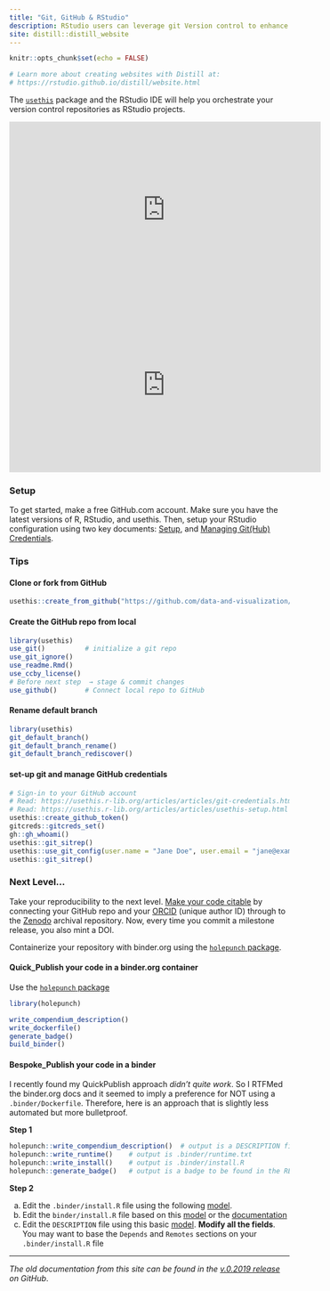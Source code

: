 ```yaml
---
title: "Git, GitHub & RStudio"
description: RStudio users can leverage git Version control to enhance reproducibility.
site: distill::distill_website
---
```


```r
knitr::opts_chunk$set(echo = FALSE)

# Learn more about creating websites with Distill at:
# https://rstudio.github.io/distill/website.html

```

The [`usethis`](https://usethis.r-lib.org/) package and the RStudio IDE will help you orchestrate your version control repositories as RStudio projects.  

<iframe width="560" height="315" src="https://www.youtube.com/embed/r5_v5f6128M" frameborder="0" allow="accelerometer; autoplay; clipboard-write; encrypted-media; gyroscope; picture-in-picture" allowfullscreen></iframe>

<!-- <iframe width="560" height="315" src="https://warpwire.duke.edu/w/t0oFAA/" frameborder="0" scrolling="0" allow="autoplay; encrypted-media; fullscreen;  picture-in-picture;" allowfullscreen></iframe> -->

<iframe width="560" height="315" src="https://www.youtube.com/embed/Cn-72tbRNFc" title="YouTube video player" frameborder="0" allow="accelerometer; autoplay; clipboard-write; encrypted-media; gyroscope; picture-in-picture" allowfullscreen></iframe>



### Setup

To get started, make a free GitHub.com account.  Make sure you have the latest versions of R, RStudio, and usethis.  Then, setup your RStudio configuration using two key documents:  [Setup](https://usethis.r-lib.org/articles/articles/usethis-setup.html), and [Managing Git(Hub) Credentials](https://usethis.r-lib.org/articles/articles/git-credentials.html).

### Tips

#### Clone or fork from GitHub

```r
usethis::create_from_github("https://github.com/data-and-visualization/git-tutorial")
```

#### Create the GitHub repo from local

```r
library(usethis)
use_git()          # initialize a git repo
use_git_ignore()
use_readme.Rmd()
use_ccby_license()
# Before next step  → stage & commit changes
use_github()       # Connect local repo to GitHub
```

#### Rename default branch

```r
library(usethis)
git_default_branch()
git_default_branch_rename()
git_default_branch_rediscover()
```

#### set-up git and manage GitHub credentials

```r
# Sign-in to your GitHub account
# Read: https://usethis.r-lib.org/articles/articles/git-credentials.html
# Read: https://usethis.r-lib.org/articles/articles/usethis-setup.html
usethis::create_github_token()
gitcreds::gitcreds_set()
gh::gh_whoami()
usethis::git_sitrep()
usethis::use_git_config(user.name = "Jane Doe", user.email = "jane@example.com")
usethis::git_sitrep()
```

### Next Level...

Take your reproducibility to the next level.  [Make your code citable](https://guides.github.com/activities/citable-code/) by connecting your GitHub repo and your [ORCID](https://orcid.org/register) (unique author ID) through to the [Zenodo](https://zenodo.org/) archival repository.  Now, every time you commit a milestone release, you also mint a DOI.  

Containerize your repository with binder.org using the [`holepunch` package](https://karthik.github.io/holepunch/).

#### Quick_Publish your code in a binder.org container

Use the [`holepunch` package](https://karthik.github.io/holepunch/)

```r
library(holepunch)

write_compendium_description()
write_dockerfile()
generate_badge()
build_binder()

```

#### Bespoke_Publish your code in a binder 

I recently found my QuickPublish approach _didn't quite work_.  So I RTFMed the binder.org docs and it seemed to imply a preference for NOT using a `.binder/Dockerfile`.  Therefore, here is an approach that is slightly less automated but more bulletproof.

**Step 1**

```r
holepunch::write_compendium_description()  # output is a DESCRIPTION file in the project root
holepunch::write_runtime()    # output is .binder/runtime.txt
holepunch::write_install()    # output is .binder/install.R
holepunch::generate_badge()   # output is a badge to be found in the README file(s)
```

**Step 2**


a. Edit the `.binder/install.R` file using the following [model](https://github.com/binder-examples/r/blob/master/install.R).
b. Edit the `binder/install.R` file based on this [model](https://github.com/binder-examples/r/blob/master/runtime.txt) or the [documentation](https://github.com/jupyterhub/repo2docker/pull/772#issue-313426641)
b. Edit the `DESCRIPTION` file using this basic [model](https://github.com/libjohn/workshop_twitter_analysis/blob/main/DESCRIPTION). **Modify all the fields**.  You may want to base the `Depends` and `Remotes` sections on your `.binder/install.R` file

---

_The old documentation from this site can be found in the [v.0.2019 release](https://github.com/data-and-visualization/git-tutorial/releases/tag/v0.9.2019) on GitHub_. 
